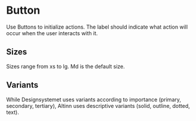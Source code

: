 
<Meta title="Atoms/Button" />

# Button

Use Buttons to initialize actions. The label should indicate what action will occur when the user interacts with it.

## Sizes

Sizes range from xs to lg. Md is the default size.

<Canvas of={ButtonStories.Sizes} />

## Variants

While Designsystemet uses variants according to importance (primary, secondary, tertiary), Altinn uses descriptive variants (solid, outline, dotted, text).

<Canvas of={ButtonStories.Variants} />
